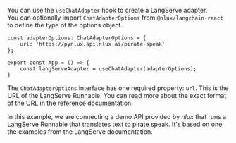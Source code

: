 You can use the `useChatAdapter` hook to create a LangServe adapter.<br />
You can optionally import `ChatAdapterOptions` from `@nlux/langchain-react` to define the type of the options object.

```tsx
const adapterOptions: ChatAdapterOptions = {
    url: 'https://pynlux.api.nlux.ai/pirate-speak'
};

export const App = () => {
    const langServeAdapter = useChatAdapter(adapterOptions);
}
```

The `ChatAdapterOptions` interface has one required property: `url`.
This is the URL of the LangServe Runnable. You can read more about the exact format of the URL in [the reference documentation](/api/adapters/langchain-langserve#runnable-url).

In this example, we are connecting a demo API provided by _nlux_ that runs a LangServe Runnable that translates
text to pirate speak. It's based on one the examples from the LangServe documentation.